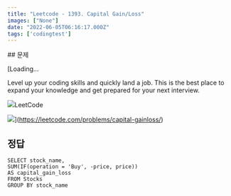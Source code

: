 ```yaml
---
title: "Leetcode - 1393. Capital Gain/Loss"
images: ["None"]
date: "2022-06-05T06:16:17.000Z"
tags: ['codingtest']
---
```


<TOCInline toc={props.toc} asDisclosure />
## 문제

[Loading...

Level up your coding skills and quickly land a job. This is the best place to expand your knowledge and get prepared for your next interview.

![](https://leetcode.com/favicon-192x192.png)LeetCode

![](https://leetcode.com/static/images/LeetCode_Sharing.png)](https://leetcode.com/problems/capital-gainloss/)

## 정답

```
SELECT stock_name, 
SUM(IF(operation = 'Buy', -price, price))
AS capital_gain_loss
FROM Stocks
GROUP BY stock_name
```
